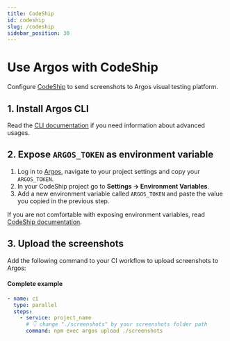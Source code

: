 ```yaml
---
title: CodeShip
id: codeship
slug: /codeship
sidebar_position: 30
---
```



# Use Argos with CodeShip

Configure [CodeShip](https://www.cloudbees.com/products/CodeShip) to send screenshots to Argos visual testing platform.

## 1. Install Argos CLI

<InstallDevDep dependency="@argos-ci/cli" />

Read the [CLI documentation](/argos-cli#advanced-usage) if you need information about
advanced usages.

## 2. Expose `ARGOS_TOKEN` as environment variable

1. Log in to [Argos](https://app.argos-ci.com), navigate to your project settings and copy your `ARGOS_TOKEN`.
2. In your CodeShip project go to **Settings -> Environment Variables**.
3. Add a new environment variable called `ARGOS_TOKEN` and paste the value you copied in the previous step.

If you are not comfortable with exposing environment variables, read [CodeShip documentation](https://docs.cloudbees.com/docs/cloudbees-codeship/latest/pro-builds-and-configuration/environment-variables).

## 3. Upload the screenshots

Add the following command to your CI workflow to upload screenshots to Argos:

<RunPkgCommand command="argos upload ./screenshots" />

#### Complete example

```yml title="codeship-steps.yml"
- name: ci
  type: parallel
  steps:
    - service: project_name
      # 👇 change "./screenshots" by your screenshots folder path
      command: npm exec argos upload ./screenshots
```

<Enjoy />
